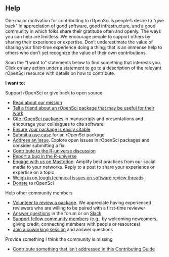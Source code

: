 ## Help {#help}

One major motivation for contributing to rOpenSci is people's desire to 
"give back" in appreciation of good software, good infrastructure, 
and a good community in which folks share their gratitude often and openly. 
The ways you can help are limitless. We encourage people to support others by 
sharing their experience or expertise. 
Don't underestimate the value of sharing your first-time experience doing a thing; 
that is an immense help to others who don't yet recognize the value of their own contributions.

Scan the "I want to" statements below to find something that interests you. 
Click on any action under a statement to go to a description of the relevant rOpenSci resource with details on how to contribute.

**I want to:**

Support rOpenSci or give back to open source

*   [Read about our mission](#mission)
*   [Tell a friend about an rOpenSci package that may be useful for their work](#packages)
*   [Cite rOpenSci packages](#packages) in manuscripts and presentations and encourage your colleagues to cite software
*   [Ensure your package is easily citable](#devguide)
*   [Submit a use case](#usecases) for an rOpenSci package
*   [Address an issue](#issues). 
    Explore open issues in rOpenSci packages and consider submitting a fix. 
*   [Contribute to the R-universe discussion](#runiverse)
*   [Report a bug in the R-universe](#runiverse)
*   [Engage with us on Mastodon](#channels). Amplify best practices from our social media to your networks. 
    Reply to a post to share your experience or expertise on a topic
*   [Weigh in on tough technical issues on software review threads](#devguide)
*   [Donate](https://ropensci.org/donate/) to rOpenSci


Help other community members

*   [Volunteer to review a package](#devguide). 
    We appreciate having experienced reviewers who are willing to be paired with a first-time reviewer
*   [Answer questions](#channels) in the forum or on [Slack](#channels-slack)
*   [Support fellow community members](#channels) 
    (e.g., by welcoming newcomers, giving credit, connecting members with people or resources)
*   [Join a coworking session](#coworking) and answer questions

Provide something I think the community is missing 

*   [Contribute something that isn't addressed in this Contributing Guide](#contributing)
